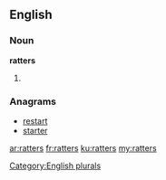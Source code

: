 ==English==

===Noun===
'''ratters'''

# {{plural of|ratter}}

===Anagrams===
* [[restart#English|restart]]
* [[starter#English|starter]]

[[Category:English plurals]]

[[ar:ratters]]
[[fr:ratters]]
[[ku:ratters]]
[[my:ratters]]